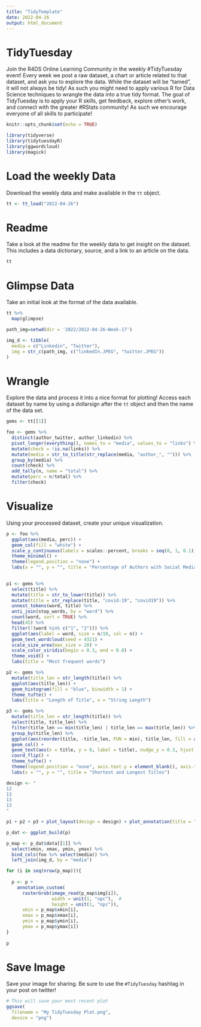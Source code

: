 ```yaml
---
title: "TidyTemplate"
date: 2022-04-26
output: html_document
---
```


# TidyTuesday

Join the R4DS Online Learning Community in the weekly #TidyTuesday event!
Every week we post a raw dataset, a chart or article related to that dataset, and ask you to explore the data.
While the dataset will be “tamed”, it will not always be tidy! As such you might need to apply various R for Data Science techniques to wrangle the data into a true tidy format.
The goal of TidyTuesday is to apply your R skills, get feedback, explore other’s work, and connect with the greater #RStats community!
As such we encourage everyone of all skills to participate!

```r

knitr::opts_chunk$set(echo = TRUE)

library(tidyverse)
library(tidytuesdayR)
library(ggwordcloud)
library(magick)
```

# Load the weekly Data

Download the weekly data and make available in the `tt` object.

```r

tt <- tt_load("2022-04-26")

```


# Readme

Take a look at the readme for the weekly data to get insight on the dataset.
This includes a data dictionary, source, and a link to an article on the data.

```r

tt

```


# Glimpse Data

Take an initial look at the format of the data available.

```r

tt %>% 
  map(glimpse)

```

```r
path_img=setwd(dir = '2022/2022-04-26-Week-17')

img_d <- tibble(
  media = c("Linkedin", "Twitter"),
  img = str_c(path_img, c("linkedIn.JPEG", "twitter.JPEG"))
)
```


# Wrangle

Explore the data and process it into a nice format for plotting! Access each dataset by name by using a dollarsign after the `tt` object and then the name of the data set.

```r
gems <- tt[[1]]

foo <- gems %>% 
  distinct(author_twitter, author_linkedin) %>%
  pivot_longer(everything(), names_to = "media", values_to = "links") %>% 
  mutate(check = !is.na(links)) %>% 
  mutate(media = str_to_title(str_replace(media, "author_", ""))) %>% 
  group_by(media) %>% 
  count(check) %>% 
  add_tally(n, name = "total") %>% 
  mutate(perc = n/total) %>% 
  filter(check)


```


# Visualize

Using your processed dataset, create your unique visualization.

```r
p <- foo %>% 
  ggplot(aes(media, perc)) +
  geom_col(fill = "white") +
  scale_y_continuous(labels = scales::percent, breaks = seq(0, 1, 0.1)) +
  theme_minimal() +
  theme(legend.position = "none") +
  labs(x = "", y = "", title = "Percentage of Authors with Social Media on their Profile")
  
```


```r
p1 <- gems %>% 
  select(title) %>% 
  mutate(title = str_to_lower(title)) %>% 
  mutate(title = str_replace(title, "covid-19", "covid19")) %>% 
  unnest_tokens(word, title) %>% 
  anti_join(stop_words, by = "word") %>% 
  count(word, sort = TRUE) %>% 
  head(45) %>% 
  filter(!(word %in% c("1", "2"))) %>%
  ggplot(aes(label = word, size = n/10, col = n)) +
  geom_text_wordcloud(seed = 4321) +
  scale_size_area(max_size = 20) +
  scale_color_viridis(begin = 0.3, end = 0.8) +
  theme_void() +
  labs(title = "Most frequent words")

p2 <- gems %>% 
  mutate(title_len = str_length(title)) %>% 
  ggplot(aes(title_len)) +
  geom_histogram(fill = "blue", binwidth = 1) +
  theme_tufte() +
  labs(title = "Length of Title", x = "String Length")

p3 <- gems %>% 
  mutate(title_len = str_length(title)) %>% 
  select(title, title_len) %>% 
  filter(title_len == min(title_len) | title_len == max(title_len)) %>% 
  group_by(title_len) %>% 
  ggplot(aes(reorder(title, -title_len, FUN = min), title_len, fill = as.factor(title_len))) +
  geom_col() +
  geom_text(aes(x = title, y = 0, label = title), nudge_y = 0.3, hjust = "left", col = "black", size = 4) +
  coord_flip() +
  theme_tufte() +
  theme(legend.position = "none", axis.text.y = element_blank(), axis.ticks.y = element_blank()) +
  labs(x = "", y = "", title = "Shortest and Longest Titles")

design <- "
12
13
13
13
"

p1 + p2 + p3 + plot_layout(design = design) + plot_annotation(title = "Notebook Titles")
```


```r
p_dat <- ggplot_build(p)

p_map <- p_dat$data[[1]] %>% 
  select(xmin, xmax, ymin, ymax) %>% 
  bind_cols(foo %>% select(media)) %>% 
  left_join(img_d, by = "media")

for (i in seq(nrow(p_map))){
  
  p <- p +
    annotation_custom(
      rasterGrob(image_read(p_map$img[i]), 
                 width = unit(1, "npc"),  # 
                 height = unit(1, "npc")),
      xmin = p_map$xmin[i], 
      xmax = p_map$xmax[i],
      ymin = p_map$ymin[i],
      ymax = p_map$ymax[i])
}
  
p
```


# Save Image

Save your image for sharing. Be sure to use the `#TidyTuesday` hashtag in your post on twitter! 

```r

# This will save your most recent plot
ggsave(
  filename = "My TidyTuesday Plot.png",
  device = "png")

```
